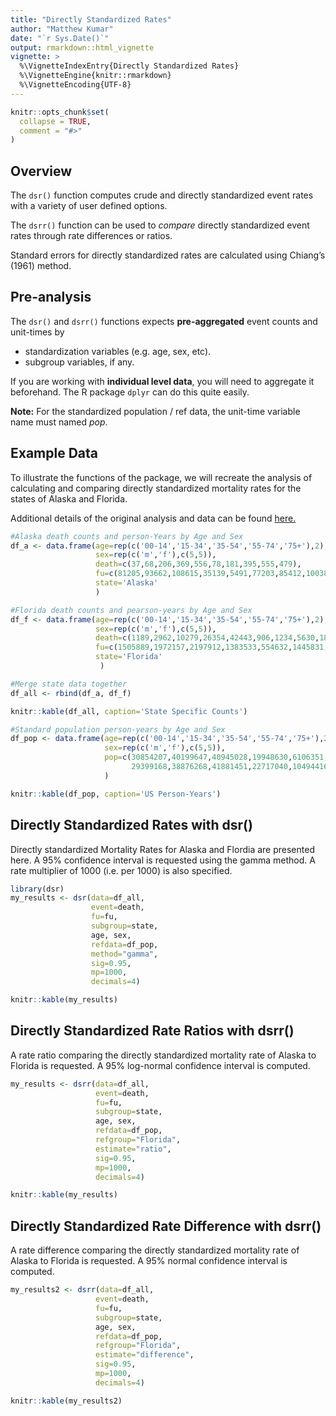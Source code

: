 ---
title: "Directly Standardized Rates"
author: "Matthew Kumar"
date: "`r Sys.Date()`"
output: rmarkdown::html_vignette
vignette: >
  %\VignetteIndexEntry{Directly Standardized Rates}
  %\VignetteEngine{knitr::rmarkdown}
  %\VignetteEncoding{UTF-8}
---

```{r setup, include = FALSE}
knitr::opts_chunk$set(
  collapse = TRUE,
  comment = "#>"
)
```

## Overview
The `dsr()` function computes crude and directly standardized event rates with a variety of user defined options. 

The `dsrr()` function can be used to *compare* directly standardized event rates through rate differences or ratios.

Standard errors for directly standardized rates are calculated using Chiang's (1961) method.

## Pre-analysis
The `dsr()` and `dsrr()` functions expects **pre-aggregated** event counts and unit-times by

- standardization variables (e.g. age, sex, etc).
- subgroup variables, if any.

If you are working with **individual level data**, you will need to aggregate it beforehand. The R package `dplyr` can do this quite easily.
 
**Note:** For the standardized population / ref data, the unit-time variable name must named *pop*.  


## Example Data

To illustrate the functions of the package, we will recreate the analysis of calculating and comparing directly standardized mortality rates for the states of Alaska and Florida. 

Additional details of the original analysis and data can be found [here.](http://support.sas.com/documentation/cdl/en/statug/68162/HTML/default/viewer.htm#statug_stdrate_examples01.htm) 

```{r}
#Alaska death counts and person-Years by Age and Sex
df_a <- data.frame(age=rep(c('00-14','15-34','35-54','55-74','75+'),2),
                   sex=rep(c('m','f'),c(5,5)),
                   death=c(37,68,206,369,556,78,181,395,555,479),
                   fu=c(81205,93662,108615,35139,5491,77203,85412,100386,32118,7701),
                   state='Alaska'
                   )

#Florida death counts and pearson-years by Age and Sex
df_f <- data.frame(age=rep(c('00-14','15-34','35-54','55-74','75+'),2),
                   sex=rep(c('m','f'),c(5,5)),
                   death=c(1189,2962,10279,26354,42443,906,1234,5630,18309,53489),
                   fu=c(1505889,1972157,2197912,1383533,554632,1445831,1870430,2246737,1612270,868838),
                   state='Florida'
                    )

#Merge state data together
df_all <- rbind(df_a, df_f)

knitr::kable(df_all, caption='State Specific Counts')

#Standard population person-years by Age and Sex
df_pop <- data.frame(age=rep(c('00-14','15-34','35-54','55-74','75+'),2),
                     sex=rep(c('m','f'),c(5,5)),
                     pop=c(30854207,40199647,40945028,19948630,6106351,
                           29399168,38876268,41881451,22717040,10494416)
                     )

knitr::kable(df_pop, caption='US Person-Years')

```

## Directly Standardized Rates with dsr()

Directly standardized Mortality Rates for Alaska and Flordia are presented here. A 95% confidence interval is requested using the gamma method. A rate multiplier of 1000 (i.e. per 1000) is also specified.
```{r}
library(dsr)
my_results <- dsr(data=df_all,
                  event=death,
                  fu=fu,
                  subgroup=state,
                  age, sex,
                  refdata=df_pop,
                  method="gamma",
                  sig=0.95,
                  mp=1000,
                  decimals=4)

knitr::kable(my_results)
```

## Directly Standardized Rate Ratios with dsrr()

A rate ratio comparing the directly standardized mortality rate of Alaska to Florida is requested. A 95% log-normal confidence interval is computed.

```{r}
my_results <- dsrr(data=df_all,
                   event=death,
                   fu=fu,
                   subgroup=state,
                   age, sex,
                   refdata=df_pop,
                   refgroup="Florida",
                   estimate="ratio",
                   sig=0.95,
                   mp=1000,
                   decimals=4)

knitr::kable(my_results)
```

 

## Directly Standardized Rate Difference with dsrr()

A rate difference comparing the directly standardized mortality rate of Alaska to Florida is requested. A 95% normal confidence interval is computed.
```{r}
my_results2 <- dsrr(data=df_all,
                   event=death,
                   fu=fu,
                   subgroup=state,
                   age, sex,
                   refdata=df_pop,
                   refgroup="Florida",
                   estimate="difference",
                   sig=0.95,
                   mp=1000,
                   decimals=4)

knitr::kable(my_results2)
```

